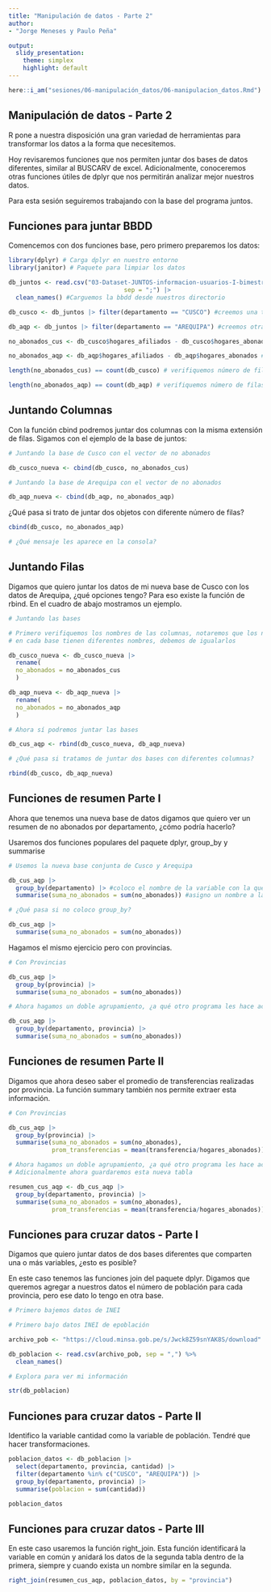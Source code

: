 ```yaml
---
title: "Manipulación de datos - Parte 2"
author:
- "Jorge Meneses y Paulo Peña"

output:
  slidy_presentation:
    theme: simplex
    highlight: default
---
```


```r
here::i_am("sesiones/06-manipulación_datos/06-manipulacion_datos.Rmd")
```

## Manipulación de datos - Parte 2

R pone a nuestra disposición una gran variedad de herramientas para transformar los datos a la forma que necesitemos.

Hoy revisaremos funciones que nos permiten juntar dos bases de datos diferentes, similar al BUSCARV de excel. Adicionalmente, conoceremos otras funciones útiles de dplyr que nos permitirán analizar mejor nuestros datos.

Para esta sesión seguiremos trabajando con la base del programa juntos.

## Funciones para juntar BBDD {.smaller}

Comencemos con dos funciones base, pero primero preparemos los datos:

```r

library(dplyr) # Carga dplyr en nuestro entorno
library(janitor) # Paquete para limpiar los datos

db_juntos <- read.csv("03-Dataset-JUNTOS-informacion-usuarios-I-bimestre-2020.csv", 
                                sep = ";") |>
  clean_names() #Carguemos la bbdd desde nuestros directorio

db_cusco <- db_juntos |> filter(departamento == "CUSCO") #creemos una tabla solo con los datos de Cusco

db_aqp <- db_juntos |> filter(departamento == "AREQUIPA") #creemos otra tabla solo con los datos de Arequipa

no_abonados_cus <- db_cusco$hogares_afiliados - db_cusco$hogares_abonados #creamos un vector nuevo de los hogares no abonados en Cusco

no_abonados_aqp <- db_aqp$hogares_afiliados - db_aqp$hogares_abonados #creamos un vector nuevo de los hogares no abonados en Arequipa

length(no_abonados_cus) == count(db_cusco) # verifiquemos número de filas

length(no_abonados_aqp) == count(db_aqp) # verifiquemos número de filas

```

## Juntando Columnas {.smaller}

Con la función cbind podremos juntar dos columnas con la misma extensión de filas. Sigamos con el ejemplo de la base de juntos:

```r
# Juntando la base de Cusco con el vector de no abonados

db_cusco_nueva <- cbind(db_cusco, no_abonados_cus)

# Juntando la base de Arequipa con el vector de no abonados

db_aqp_nueva <- cbind(db_aqp, no_abonados_aqp)
```

¿Qué pasa si trato de juntar dos objetos con diferente número de filas?

```r

cbind(db_cusco, no_abonados_aqp)

# ¿Qué mensaje les aparece en la consola?
```

## Juntando Filas {.smaller}

Digamos que quiero juntar los datos de mi nueva base de Cusco con los datos de Arequipa, ¿qué opciones tengo? Para eso existe la función de rbind. En el cuadro de abajo mostramos un ejemplo.

```r
# Juntando las bases

# Primero verifiquemos los nombres de las columnas, notaremos que los nuevos vectores 
# en cada base tienen diferentes nombres, debemos de igualarlos

db_cusco_nueva <- db_cusco_nueva |>
  rename(
  no_abonados = no_abonados_cus
  )

db_aqp_nueva <- db_aqp_nueva |>
  rename(
  no_abonados = no_abonados_aqp
  )
```

```r
# Ahora sí podremos juntar las bases

db_cus_aqp <- rbind(db_cusco_nueva, db_aqp_nueva)

```

```r
# ¿Qué pasa si tratamos de juntar dos bases con diferentes columnas?

rbind(db_cusco, db_aqp_nueva)
```

## Funciones de resumen Parte I {.smaller}

Ahora que tenemos una nueva base de datos digamos que quiero ver un resumen de no abonados por departamento, ¿cómo podría hacerlo?

Usaremos dos funciones populares del paquete dplyr, group_by y summarise

```r
# Usemos la nueva base conjunta de Cusco y Arequipa

db_cus_aqp |>
  group_by(departamento) |> #coloco el nombre de la variable con la que deseo formar grupos
  summarise(suma_no_abonados = sum(no_abonados)) #asigno un nombre a la variable de resumen

# ¿Qué pasa si no coloco group_by?

db_cus_aqp |>
  summarise(suma_no_abonados = sum(no_abonados))
```

Hagamos el mismo ejercicio pero con provincias.

```r
# Con Provincias

db_cus_aqp |>
  group_by(provincia) |> 
  summarise(suma_no_abonados = sum(no_abonados)) 

# Ahora hagamos un doble agrupamiento, ¿a qué otro programa les hace acordar estos ejercicios?

db_cus_aqp |>
  group_by(departamento, provincia) |> 
  summarise(suma_no_abonados = sum(no_abonados)) 
```

## Funciones de resumen Parte II {.smaller}

Digamos que ahora deseo saber el promedio de transferencias realizadas por provincia.
La función summary también nos permite extraer esta información.

```r
# Con Provincias

db_cus_aqp |>
  group_by(provincia) |> 
  summarise(suma_no_abonados = sum(no_abonados),
            prom_transferencias = mean(transferencia/hogares_abonados)) 

# Ahora hagamos un doble agrupamiento, ¿a qué otro programa les hace acordar estos ejercicios?
# Adicionalmente ahora guardaremos esta nueva tabla

resumen_cus_aqp <- db_cus_aqp |>
  group_by(departamento, provincia) |> 
  summarise(suma_no_abonados = sum(no_abonados),
            prom_transferencias = mean(transferencia/hogares_abonados)) 
```

## Funciones para cruzar datos - Parte I {.smaller}

Digamos que quiero juntar datos de dos bases diferentes que comparten una o más variables, ¿esto es posible?

En este caso tenemos las funciones join del paquete dplyr. Digamos que queremos agregar a nuestros datos el número de población para cada provincia, pero ese dato lo tengo en otra base.

```r
# Primero bajemos datos de INEI

# Primero bajo datos INEI de epoblación

archivo_pob <- "https://cloud.minsa.gob.pe/s/Jwck8Z59snYAK8S/download"

db_poblacion <- read.csv(archivo_pob, sep = ",") %>%
  clean_names()

# Explora para ver mi información

str(db_poblacion)

```

## Funciones para cruzar datos - Parte II {.smaller}

Identifico la variable cantidad como la variable de población. Tendré que hacer transformaciones.

```r

poblacion_datos <- db_poblacion |>
  select(departamento, provincia, cantidad) |>
  filter(departamento %in% c("CUSCO", "AREQUIPA")) |>
  group_by(departamento, provincia) |>
  summarise(poblacion = sum(cantidad))

poblacion_datos

```

## Funciones para cruzar datos - Parte III {.smaller}

En este caso usaremos la función right_join. Esta función identificará la variable en común y anidará los datos de la segunda tabla dentro de la primera, siempre y cuando exista un nombre similar en la segunda.

```r

right_join(resumen_cus_aqp, poblacion_datos, by = "provincia")
```

